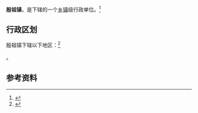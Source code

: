 {{中国乡级行政区|42/02/81/105/000}}

'''殷祖镇'''，是{{PRC admin/fullname|42/02/81/105/000|3}}下辖的一个[[乡镇|乡镇]]级行政单位。<ref>{{PRC admin/ref sgc|{{PRC admin/parent|42/02/81/105/000}}}}</ref>

== 行政区划 ==

殷祖镇下辖以下地区：<ref>{{PRC admin/ref sgc|42/02/81/105/000}}</ref>

{{PRC admin/children|42/02/81/105/000}}。

== 参考资料 ==

{{reflist}}

{{行政区划小作品}}
{{PRC admin/navcat|42/02/81/105/000}}